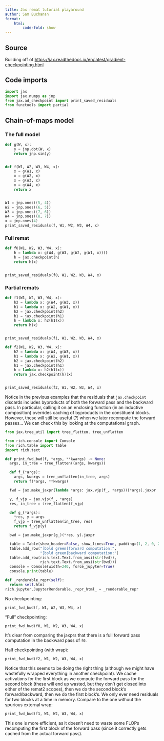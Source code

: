 ```yaml
---
title: Jax remat tutorial playaround
author: Sam Buchanan
format:
    html:
        code-fold: show
---
```


## Source

Building off of [https://jax.readthedocs.io/en/latest/gradient-checkpointing.html](https://jax.readthedocs.io/en/latest/gradient-checkpointing.html)

## Code imports

```python
import jax
import jax.numpy as jnp
from jax.ad_checkpoint import print_saved_residuals
from functools import partial
```

## Chain-of-maps model

### The full model

```python

def g(W, x):
    y = jnp.dot(W, x)
    return jnp.sin(y)


def f(W1, W2, W3, W4, x):
    x = g(W1, x)
    x = g(W2, x)
    x = g(W3, x)
    x = g(W4, x)
    return x


W1 = jnp.ones((5, 4))
W2 = jnp.ones((6, 5))
W3 = jnp.ones((7, 6))
W4 = jnp.ones((8, 7))
x = jnp.ones(4)
print_saved_residuals(f, W1, W2, W3, W4, x)
```

### Full remat

```python
def f0(W1, W2, W3, W4, x):
    h = lambda x: g(W4, g(W3, g(W2, g(W1, x))))
    h = jax.checkpoint(h)
    return h(x)


print_saved_residuals(f0, W1, W2, W3, W4, x)
```

### Partial remats

```python
def f1(W1, W2, W3, W4, x):
    h2 = lambda x: g(W4, g(W3, x))
    h1 = lambda x: g(W2, g(W1, x))
    h2 = jax.checkpoint(h2)
    h1 = jax.checkpoint(h1)
    h = lambda x: h2(h1(x))
    return h(x)


print_saved_residuals(f1, W1, W2, W3, W4, x)
```


```python
def f2(W1, W2, W3, W4, x):
    h2 = lambda x: g(W4, g(W3, x))
    h1 = lambda x: g(W2, g(W1, x))
    h2 = jax.checkpoint(h2)
    h1 = jax.checkpoint(h1)
    h = lambda x: h2(h1(x))
    return jax.checkpoint(h)(x)


print_saved_residuals(f2, W1, W2, W3, W4, x)
```

Notice in the previous examples that the residuals that `jax.checkpoint`
discards includes byproducts of both the forward pass and the backward pass.
In particular, calling it on an enclosing function (in an inductive composition)
overrides caching of byproducts in the constituent blocks.
However, these will still be useful (?) when we later recompute the forward passes...
We can check this by looking at the computational graph.

```python
from jax.tree_util import tree_flatten, tree_unflatten

from rich.console import Console
from rich.table import Table
import rich.text

def print_fwd_bwd(f, *args, **kwargs) -> None:
  args, in_tree = tree_flatten((args, kwargs))

  def f_(*args):
    args, kwargs = tree_unflatten(in_tree, args)
    return f(*args, **kwargs)

  fwd = jax.make_jaxpr(lambda *args: jax.vjp(f_, *args))(*args).jaxpr

  y, f_vjp = jax.vjp(f_, *args)
  res, in_tree = tree_flatten(f_vjp)

  def g_(*args):
    *res, y = args
    f_vjp = tree_unflatten(in_tree, res)
    return f_vjp(y)

  bwd = jax.make_jaxpr(g_)(*res, y).jaxpr

  table = Table(show_header=False, show_lines=True, padding=(1, 2, 0, 2), box=None)
  table.add_row("[bold green]forward computation:",
                "[bold green]backward computation:")
  table.add_row(rich.text.Text.from_ansi(str(fwd)),
                rich.text.Text.from_ansi(str(bwd)))
  console = Console(width=240, force_jupyter=True)
  console.print(table)

def _renderable_repr(self):
  return self.html
rich.jupyter.JupyterRenderable._repr_html_ = _renderable_repr
```

No checkpointing:
```python
print_fwd_bwd(f, W1, W2, W3, W4, x)
```

"Full" checkpointing:
```python
print_fwd_bwd(f0, W1, W2, W3, W4, x)
```

It's clear from comparing the jaxprs that there is a full forward pass
computation in the backward pass of `f0`.

Half checkpointing (with wrap):
```python
print_fwd_bwd(f2, W1, W2, W3, W4, x)
```

Notice that this seems to be doing the right thing (although we might have
wastefully wrapped everything in another checkpoint). 
We cache activations for the first block as we compute the forward pass for the
second block (these will end up wasted, but they don't get closed into either
of the remat2 scopes), then we do the second block's forward/backward, then we
do the first block's. We only ever need residuals for two blocks at a time in
memory. Compare to the one without the spurious external wrap:

```python
print_fwd_bwd(f1, W1, W2, W3, W4, x)
```

This one is more efficient, as it doesn't need to waste some FLOPs recomputing
the first block of the forward pass (since it correctly gets cached from the
actual forward pass).
